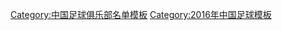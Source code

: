 {{Football squad with groups
 | name      = 2016年中乙分类名单河北精英
 | bgcolor   = #0070FF
 | bordercolor = #ffffff
 | textcolor   = #ffffff
 | title=[[河北精英足球俱乐部|<span style="color:#ffffff">河北精英传媒</span>]] — [[2016年中国足球乙级联赛|<span style="color: #ffffff;">2016年</span>]][[中国足球乙级联赛|<span style="color:#F8F8F8">中乙联赛第 6 名</span>]]
|group1=全年参赛球员
|list1=<div>
{{Football squad2 player|no=1|name=[[荣上]]}}
{{Football squad2 player|no=2|name=[[张梁 (足球运动员)|张梁]]}}
{{Football squad2 player|no=3|name=[[连邦]]}}
{{Football squad2 player|no=4|name=[[潘奎]]}}
{{Football squad2 player|no=5|name=[[王翔]]}}
{{Football squad2 player|no=6|name=[[葛海伦]]}}
{{Football squad2 player|no=7|name=[[韩子龙]]}}
{{Football squad2 player|no=8|name=[[刘谱锦]]}}
{{Football squad2 player|no=9|name=[[张浩 (足球运动员)|张浩]]}}
{{Football squad2 player|no=10|name=[[董志远]]}}
{{Football squad2 player|no=11|name=[[覃磊]]}}
{{Football squad2 player|no=12|name=[[何雨轩]]}}
{{Football squad2 player|no=13|name=[[张茗然]]}}
{{Football squad2 player|no=14|name=[[李毅 (1993年)|李毅]]}}
{{Football squad2 player|no=15|name=[[和巍]]}}
{{Football squad2 player|no=16|name=[[王金磊]]}}
{{Football squad2 player|no=18|name=[[李筱罕]]}}
{{Football squad2 player|no=19|name=[[李奥奇]]}}
{{Football squad2 player|no=20|name=[[崔浩(足球运动员)|崔浩]]}}
{{Football squad2 player|no=22|name=[[韩震]]}}
{{Football squad2 player|no=24|name=[[聂旭冉]]}}
{{Football squad2 player|no=26|name=[[王菲克]]}}
{{Football squad2 player|no=29|name=[[张嘉伟]]}}
{{Football squad2 player|no=33|name=[[石俊]]}}
{{Football squad2 player|no=35|name=[[杨林 (足球运动员)|杨林]]}}
</div>
|group2=夏季转入球员
|list2=<div>
{{Football squad2 player|no=17|name=[[朱子森]]}}
{{Football squad2 player|no=25|name=[[马晟]]}}
{{Football squad2 player|no=28|name=[[刘一江]]}}
{{Football squad2 player|no=30|name=[[于帅]]}}
</div>
|group3=夏季转出球员
|list3=<div>
{{Football squad2 player|no=21|name=[[陈享 (足球运动员)|陈享]]}}
{{Football squad2 player|no=23|name=[[王信文]]}}
{{Football squad2 player|no=27|name=[[于祥]]}}
</div>
|group4=主教练
|list4={{flagicon|PRC}}[[徐弢]]
}}
<noinclude>
{{DEFAULTSORT:Hebei Elite F.C. Squad 2016}}
[[Category:中国足球俱乐部名单模板]]
[[Category:2016年中国足球模板]]
</noinclude>